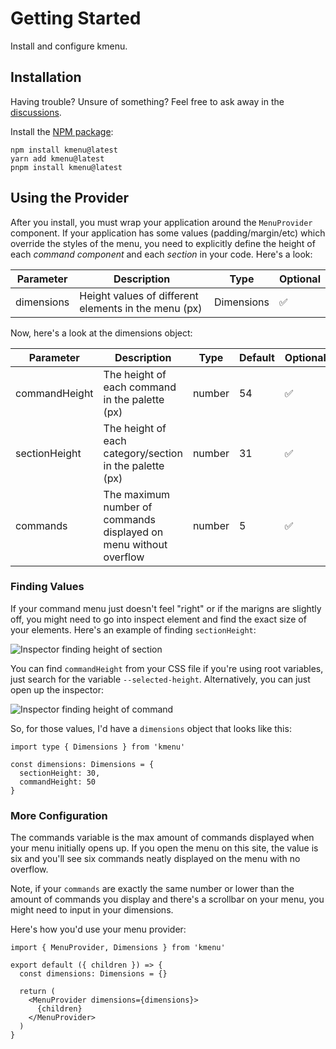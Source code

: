 
# Getting Started

Install and configure kmenu.

## Installation

Having trouble? Unsure of something? Feel free to ask away in the [discussions](https://github.com/harshhhdev/kmenu/discussions).

Install the [NPM package](https://www.npmjs.com/package/kmenu):

```bash:Terminal
npm install kmenu@latest
yarn add kmenu@latest
pnpm install kmenu@latest
```

## Using the Provider

After you install, you must wrap your application around the `MenuProvider` component. If your application has some values (padding/margin/etc) which override the styles of the menu, you need to explicitly define the height of each _command component_ and each _section_ in your code. Here's a look:

| Parameter  | Description                                          | Type       | Optional |
| ---------- | ---------------------------------------------------- | ---------- | -------- |
| dimensions | Height values of different elements in the menu (px) | Dimensions | ✅       |

Now, here's a look at the dimensions object:

| Parameter     | Description                                                       | Type   | Default | Optional |
| ------------- | ----------------------------------------------------------------- | ------ | ------- | -------- |
| commandHeight | The height of each command in the palette (px)                    | number | 54      | ✅       |
| sectionHeight | The height of each category/section in the palette (px)           | number | 31      | ✅       |
| commands      | The maximum number of commands displayed on menu without overflow | number | 5       | ✅       |

### Finding Values

If your command menu just doesn't feel "right" or if the marigns are slightly off, you might need to go into inspect element and find the exact size of your elements. Here's an example of finding `sectionHeight`:

![Inspector finding height of section](/public/docs/start-guide/inspector-section-screenshot.webp)

You can find `commandHeight` from your CSS file if you're using root variables, just search for the variable `--selected-height`. Alternatively, you can just open up the inspector:

![Inspector finding height of command](/public/docs/start-guide/inspector-command-screenshot.webp)

So, for those values, I'd have a `dimensions` object that looks like this:

```tsx:cmdk.tsx
import type { Dimensions } from 'kmenu'

const dimensions: Dimensions = {
  sectionHeight: 30,
  commandHeight: 50
}
```

### More Configuration

The commands variable is the max amount of commands displayed when your menu initially opens up. If you open the menu on this site, the value is six and you'll see six commands neatly displayed on the menu with no overflow.

Note, if your `commands` are exactly the same number or lower than the amount of commands you display and there's a scrollbar on your menu, you might need to input in your dimensions.

Here's how you'd use your menu provider:

```tsx:app/layout.tsx
import { MenuProvider, Dimensions } from 'kmenu'

export default ({ children }) => {
  const dimensions: Dimensions = {}

  return (
    <MenuProvider dimensions={dimensions}>
      {children}
    </MenuProvider>
  )
}
```
